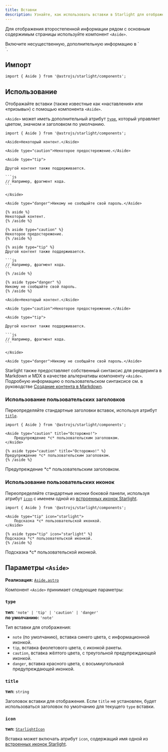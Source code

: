 ```yaml
---
title: Вставки
description: Узнайте, как использовать вставки в Starlight для отображения второстепенной информации рядом с основным содержимым страницы.
---
```



Для отображения второстепенной информации рядом с основным содержимым страницы используйте компонент `<Aside>`.


<Preview>

<Aside slot="preview">
    Включите несущественную, дополнительную информацию в `<Aside>`.
</Aside>

</Preview>

## Импорт

```tsx
import { Aside } from '@astrojs/starlight/components';
```

## Использование

Отображайте вставки (также известные как «наставления» или «призывы») с помощью компонента `<Aside>`.

`<Aside>` может иметь дополнительный атрибут [`type`](#type), который управляет цветом, значком и заголовком по умолчанию.

<Preview>

````mdx
import { Aside } from '@astrojs/starlight/components';

<Aside>Некоторый контент.</Aside>

<Aside type="caution">Некоторое предостережение.</Aside>

<Aside type="tip">

Другой контент также поддерживается.

```js
// Например, фрагмент кода.
```

</Aside>

<Aside type="danger">Никому не сообщайте свой пароль.</Aside>
````

<Fragment slot="markdoc">

````markdoc
{% aside %}
Некоторый контент.
{% /aside %}

{% aside type="caution" %}
Некоторое предостережение.
{% /aside %}

{% aside type="tip" %}
Другой контент также поддерживается.

```js
// Например, фрагмент кода.
```
{% /aside %}

{% aside type="danger" %}
Никому не сообщайте свой пароль.
{% /aside %}
````

</Fragment>

<Fragment slot="preview">

    <Aside>Некоторый контент.</Aside>

    <Aside type="caution">Некоторое предостережение.</Aside>

    <Aside type="tip">

    Другой контент также поддерживается.

    ```js
    // Например, фрагмент кода.
    ```

    </Aside>

    <Aside type="danger">Никому не сообщайте свой пароль.</Aside>

</Fragment>

</Preview>

Starlight также предоставляет собственный синтаксис для рендеринга в Markdown и MDX в качестве альтернативы компоненту `<Aside>`.
Подробную информацию о пользовательском синтаксисе см. в руководстве [Создание контента в Markdown](/ru/guides/authoring-content/#вставки).

### Использование пользовательских заголовков

Переопределяйте стандартные заголовки вставок, используя атрибут [`title`](#title).

<Preview>

```mdx 'title="Осторожно!"'
import { Aside } from '@astrojs/starlight/components';

<Aside type="caution" title="Осторожно!">
	Предупреждение *с* пользовательским заголовком.
</Aside>
```

<Fragment slot="markdoc">

```markdoc 'title="Осторожно!"'
{% aside type="caution" title="Осторожно!" %}
Предупреждение *с* пользовательским заголовком.
{% /aside %}
```

</Fragment>

<Aside slot="preview" type="caution" title="Осторожно!">
	Предупреждение *с* пользовательским заголовком.
</Aside>

</Preview>

### Использование пользовательских иконок

Переопределяйте стандартные иконки боковой панели, используя атрибут [`icon`](#icon) с именем одной из [встроенных иконок Starlight](/ru/reference/icons/#все-иконки).

<Preview>

```mdx 'icon="starlight"'
import { Aside } from '@astrojs/starlight/components';

<Aside type="tip" icon="starlight">
    Подсказка *с* пользовательской иконкой.
</Aside>
```

<Fragment slot="markdoc">

```markdoc 'icon="starlight"'
{% aside type="tip" icon="starlight" %}
Подсказка *с* пользовательской иконкой.
{% /aside %}
```

</Fragment>

<Aside slot="preview" type="tip" icon="starlight">
    Подсказка *с* пользовательской иконкой.
</Aside>

</Preview>

## Параметры `<Aside>`

**Реализация:** [`Aside.astro`](https://github.com/withastro/starlight/blob/main/packages/starlight/user-components/Aside.astro)

Компонент `<Aside>` принимает следующие параметры:

### `type`

**тип:** `'note' | 'tip' | 'caution' | 'danger'`  
**по умолчанию:** `'note'`

Тип вставки для отображения:

- `note` (по умолчанию), вставка синего цвета, с информационной иконкой.
- `tip`, вставка фиолетового цвета, с иконкой ракеты.
- `caution`, вставка жёлтого цвета, с треугольной предупреждающей иконкой.
- `danger`, вставка красного цвета, с восьмиугольнаой предупреждающей иконкой.

### `title`

**тип:** `string`

Заголовок вставки для отображения.
Если `title` не установлен, будет использоваться заголовок по умолчанию для текущего `type` вставки.

### `icon`

**тип:** [`StarlightIcon`](/ru/reference/icons/#тип-starlighticon)

Вставка может включать атрибут `icon`, содержащий имя одной из [встроенных иконок Starlight](/ru/reference/icons/#все-иконки).